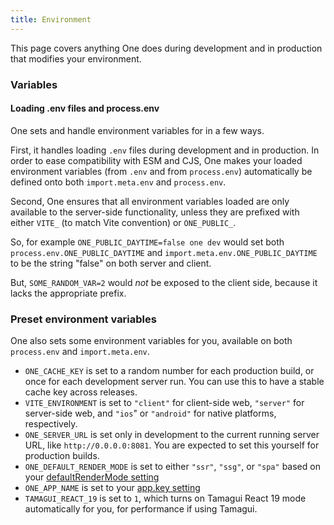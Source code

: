 ```yaml
---
title: Environment
---
```


This page covers anything One does during development and in production that modifies your environment.

### Variables

#### Loading .env files and process.env

One sets and handle environment variables for in a few ways.

First, it handles loading `.env` files during development and in production. In order to ease compatibility with ESM and CJS, One makes your loaded environment variables (from `.env` and from `process.env`) automatically be defined onto both `import.meta.env` and `process.env`.

Second, One ensures that all environment variables loaded are only available to the server-side functionality, unless they are prefixed with either `VITE_` (to match Vite convention) or `ONE_PUBLIC_`.

So, for example `ONE_PUBLIC_DAYTIME=false one dev` would set both `process.env.ONE_PUBLIC_DAYTIME` and `import.meta.env.ONE_PUBLIC_DAYTIME` to be the string "false" on both server and client.

But, `SOME_RANDOM_VAR=2` would *not* be exposed to the client side, because it lacks the appropriate prefix.

### Preset environment variables

One also sets some environment variables for you, available on both `process.env` and `import.meta.env`.

- `ONE_CACHE_KEY` is set to a random number for each production build, or once for each development server run. You can use this to have a stable cache key across releases.
- `VITE_ENVIRONMENT` is set to `"client"` for client-side web, `"server"` for server-side web, and `"ios`" or `"android"` for native platforms, respectively.
- `ONE_SERVER_URL` is set only in development to the current running server URL, like `http://0.0.0.0:8081`. You are expected to set this yourself for production builds.
- `ONE_DEFAULT_RENDER_MODE` is set to either `"ssr"`, `"ssg"`, or `"spa"` based on your [defaultRenderMode setting](/docs/configuration#web-defaultRenderMode)
- `ONE_APP_NAME` is set to your [app.key setting](/docs/configuration#app-key)
- `TAMAGUI_REACT_19` is set to `1`, which turns on Tamagui React 19 mode automatically for you, for performance if using Tamagui.
